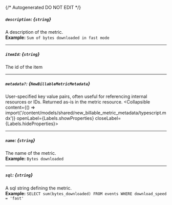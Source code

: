 {/* Autogenerated DO NOT EDIT  */}

##### `description`: *{`string`}*
A description of the metric.
<br/>
**Example:** `Sum of bytes downloaded in fast mode`

---
##### `itemId`: *{`string`}*
The id of the item

---
##### `metadata?`: *{`NewBillableMetricMetadata`}*
User\-specified key value pairs, often useful for referencing internal resources or IDs. Returned as\-is in the metric resource.
<Collapsible content={() => import('/content/models/shared/new_billable_metric_metadata/typescript.mdx')} openLabel={Labels.showProperties} closeLabel={Labels.hideProperties}>
</Collapsible>

---
##### `name`: *{`string`}*
The name of the metric.
<br/>
**Example:** `Bytes downloaded`

---
##### `sql`: *{`string`}*
A sql string defining the metric.
<br/>
**Example:** `SELECT sum(bytes_downloaded) FROM events WHERE download_speed = 'fast'`


